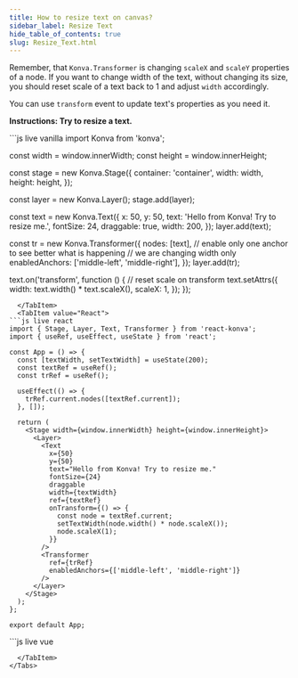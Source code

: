 ---
title: How to resize text on canvas?
sidebar_label: Resize Text
hide_table_of_contents: true
slug: Resize_Text.html
---

Remember, that `Konva.Transformer` is changing `scaleX` and `scaleY` properties of a node.
If you want to change width of the text, without changing its size, you should reset scale of a text back to 1 and adjust `width` accordingly.

You can use `transform` event to update text's properties as you need it.

**Instructions: Try to resize a text.**


<Tabs>
  <TabItem value="Vanilla" default>
```js live vanilla
import Konva from 'konva';

const width = window.innerWidth;
const height = window.innerHeight;

const stage = new Konva.Stage({
container: 'container',
width: width,
height: height,
});

const layer = new Konva.Layer();
stage.add(layer);

const text = new Konva.Text({
x: 50,
y: 50,
text: 'Hello from Konva! Try to resize me.',
fontSize: 24,
draggable: true,
width: 200,
});
layer.add(text);

const tr = new Konva.Transformer({
nodes: [text],
// enable only one anchor to see better what is happening
// we are changing width only
enabledAnchors: ['middle-left', 'middle-right'],
});
layer.add(tr);

text.on('transform', function () {
// reset scale on transform
text.setAttrs({
width: text.width() \* text.scaleX(),
scaleX: 1,
});
});

````
  </TabItem>
  <TabItem value="React">
```js live react
import { Stage, Layer, Text, Transformer } from 'react-konva';
import { useRef, useEffect, useState } from 'react';

const App = () => {
  const [textWidth, setTextWidth] = useState(200);
  const textRef = useRef();
  const trRef = useRef();

  useEffect(() => {
    trRef.current.nodes([textRef.current]);
  }, []);

  return (
    <Stage width={window.innerWidth} height={window.innerHeight}>
      <Layer>
        <Text
          x={50}
          y={50}
          text="Hello from Konva! Try to resize me."
          fontSize={24}
          draggable
          width={textWidth}
          ref={textRef}
          onTransform={() => {
            const node = textRef.current;
            setTextWidth(node.width() * node.scaleX());
            node.scaleX(1);
          }}
        />
        <Transformer
          ref={trRef}
          enabledAnchors={['middle-left', 'middle-right']}
        />
      </Layer>
    </Stage>
  );
};

export default App;
````

  </TabItem>
  <TabItem value="Vue">
```js live vue
<template>
  <v-stage :config="stageSize">
    <v-layer>
      <v-text
        :config="textConfig"
        @transform="handleTransform"
        ref="textRef"
      />
      <v-transformer
        :config="transformerConfig"
        ref="transformerRef"
      />
    </v-layer>
  </v-stage>
</template>

<script setup>
import { ref, computed, onMounted } from 'vue';

const stageSize = {
  width: window.innerWidth,
  height: window.innerHeight
};

const textWidth = ref(200);

const textConfig = computed(() => ({
  x: 50,
  y: 50,
  text: 'Hello from Konva! Try to resize me.',
  fontSize: 24,
  draggable: true,
  width: textWidth.value
}));

const transformerConfig = {
  enabledAnchors: ['middle-left', 'middle-right']
};

const textRef = ref(null);
const transformerRef = ref(null);

const handleTransform = () => {
  const node = textRef.value.getNode();
  textWidth.value = node.width() * node.scaleX();
  node.scaleX(1);
};

onMounted(() => {
  transformerRef.value.getNode().nodes([textRef.value.getNode()]);
});
</script>

```
  </TabItem>
</Tabs>
```
